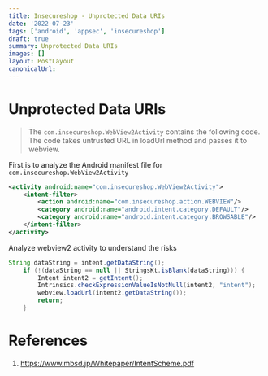 ```yaml
---
title: Insecureshop - Unprotected Data URIs
date: '2022-07-23'
tags: ['android', 'appsec', 'insecureshop']
draft: true
summary: Unprotected Data URIs
images: []
layout: PostLayout
canonicalUrl:
---
```


# Unprotected Data URIs

> The `com.insecureshop.WebView2Activity` contains the following code. The code takes untrusted URL in loadUrl method and passes it to webview.

First is to analyze the Android manifest file for `com.insecureshop.WebView2Activity`

```xml
<activity android:name="com.insecureshop.WebView2Activity">
    <intent-filter>
        <action android:name="com.insecureshop.action.WEBVIEW"/>
        <category android:name="android.intent.category.DEFAULT"/>
        <category android:name="android.intent.category.BROWSABLE"/>
    </intent-filter>
</activity>
```

Analyze webview2 activity to understand the risks


```java
String dataString = intent.getDataString();
    if (!(dataString == null || StringsKt.isBlank(dataString))) {
        Intent intent2 = getIntent();
        Intrinsics.checkExpressionValueIsNotNull(intent2, "intent");
        webview.loadUrl(intent2.getDataString());
        return;
    }
```


# References
1. https://www.mbsd.jp/Whitepaper/IntentScheme.pdf

